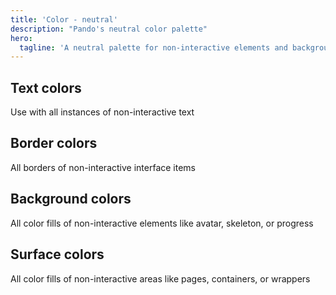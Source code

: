 ```yaml
---
title: 'Color - neutral'
description: "Pando's neutral color palette"
hero:
  tagline: 'A neutral palette for non-interactive elements and backgrounds.'
---
```



## Text colors

Use with all instances of non-interactive text

<DemoComponent
  title="text-initial"
  description="Default baseline text style."
  uses="Use for: Body Copy, lists"
  color="neutral.surface.initial"
/>

## Border colors

All borders of non-interactive interface items

<DemoComponent name="text" />

## Background colors

All color fills of non-interactive elements like avatar, skeleton, or progress

<DemoComponent name="text" />

## Surface colors

All color fills of non-interactive areas like pages, containers, or wrappers

<DemoComponent name="text" />
